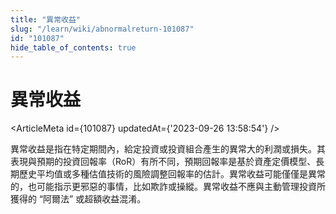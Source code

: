 ```yaml
---
title: "異常收益"
slug: "/learn/wiki/abnormalreturn-101087"
id: "101087"
hide_table_of_contents: true
---
```



# 異常收益

<ArticleMeta id={101087} updatedAt={'2023-09-26 13:58:54'} />
<div className='border-solid border-b border-t-0 my-4 border-[var(--ifm-color-gray-300)]' />

異常收益是指在特定期間內，給定投資或投資組合產生的異常大的利潤或損失。其表現與預期的投資回報率（RoR）有所不同，預期回報率是基於資產定價模型、長期歷史平均值或多種估值技術的風險調整回報率的估計。異常收益可能僅僅是異常的，也可能指示更邪惡的事情，比如欺詐或操縱。異常收益不應與主動管理投資所獲得的 “阿爾法” 或超額收益混淆。
